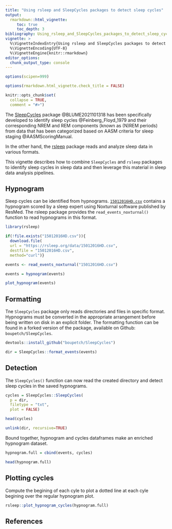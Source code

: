 ---
title: "Using rsleep and SleepCycles packages to detect sleep cycles"
output: 
  rmarkdown::html_vignette:
     toc: true
     toc_depth: 3
bibliography: Using_rsleep_and_SleepCycles_packages_to_detect_sleep_cycles.bibtex
vignette: >
  %\VignetteIndexEntry{Using rsleep and SleepCycles packages to detect sleep cycles}
  %\VignetteEncoding{UTF-8}
  %\VignetteEngine{knitr::rmarkdown}
editor_options: 
  chunk_output_type: console
---

```{r env, include = FALSE}

options(scipen=999)

options(rmarkdown.html_vignette.check_title = FALSE)

knitr::opts_chunk$set(
  collapse = TRUE,
  comment = "#>")

```

The [SleepCycles](https://CRAN.R-project.org/package=SleepCycles) package @BLUME2021101318 has been specifically developed to identify sleep cycles @Feinberg_Floyd_1979 and their corresponding NREM and REM components (known as (N)REM periods) from data that has been categorized based on AASM criteria for sleep staging @AASMScoringManual.

In the other hand, the [rsleep](https://rsleep.org/) package reads and analyze sleep data in various formats.

This vignette describes how to combine `SleepCycles` and `rsleep` packages to identify sleep cycles in sleep data and then leverage this material in sleep data analysis pipelines.

## Hypnogram

Sleep cycles can be identified from hypnograms. [`15012016HD.csv`](https://rsleep.org/data/15012016HD.csv) contains a hypnogram scored by a sleep expert using Noxturnal software published by ResMed. The rsleep package provides the `read_events_noxturnal()` function to read hypnograms in this format.

```{r hypnogram, echo=FALSE, message=FALSE, warning=FALSE}
library(rsleep)

if(!file.exists("15012016HD.csv")){
  download.file(
  url = "https://rsleep.org/data/15012016HD.csv",
  destfile = "15012016HD.csv",
  method="curl")}

events <- read_events_noxturnal("15012016HD.csv")

events = hypnogram(events)

plot_hypnogram(events)

```

## Formatting

Tne `SleepCycles` package only reads directories and files in specific format. Hypnograms must be converted in the appropriate arrangement before being written on disk in an explicit folder. The formatting function can be found in a forked version of the package, available on Github: `boupetch/SleepCycles`.

```{r formating, echo=TRUE, message=FALSE, warning=FALSE}

devtools::install_github("boupetch/SleepCycles")

dir = SleepCycles::format_events(events)

```

## Detection

The `SleepCycles()` function can now read the created directory and detect sleep cycles in the saved hypnograms.

```{r cycles, echo=TRUE, message=FALSE, warning=FALSE}

cycles = SleepCycles::SleepCycles(
  p = dir, 
  filetype = "txt", 
  plot = FALSE)

head(cycles)

```

```{r include=FALSE}

unlink(dir, recursive=TRUE)

```

Bound together, hypnogram and cycles dataframes make an enriched hypnogram dataset.

```{r}

hypnogram.full = cbind(events, cycles)

head(hypnogram.full)

```

## Plotting cycles

Compute the begining of each cyle to plot a dotted line at each cyle begining over the regular hypnogram plot.

```{r}

rsleep::plot_hypnogram_cycles(hypnogram.full)

```

## References
